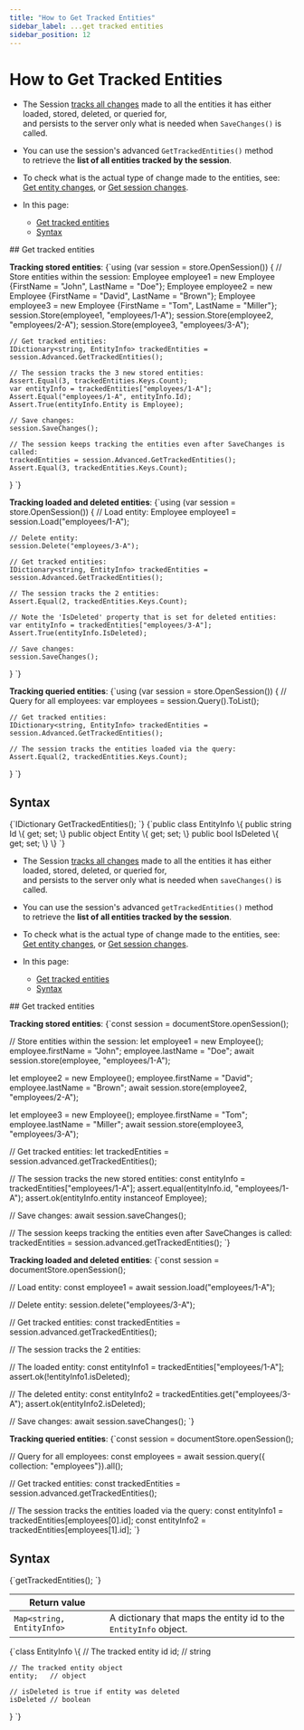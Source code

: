 ---
title: "How to Get Tracked Entities"
sidebar_label: ...get tracked entities
sidebar_position: 12
---




# How to Get Tracked Entities
<LanguageSwitcher supportedLanguages={supportedLanguages} />
<LanguageContent language="csharp">

<Admonition type="note" title="Note">

* The Session [tracks all changes](../../../client-api/session/what-is-a-session-and-how-does-it-work#tracking-changes) 
  made to all the entities it has either loaded, stored, deleted, or queried for,  
  and persists to the server only what is needed when `SaveChanges()` is called.

* You can use the session's advanced `GetTrackedEntities()` method  
  to retrieve the **list of all entities tracked by the session**.

* To check what is the actual type of change made to the entities, see:  
  [Get entity changes](../../../client-api/session/how-to/check-if-entity-has-changed#get-entity-changes), or
  [Get session changes](../../../client-api/session/how-to/check-if-there-are-any-changes-on-a-session#get-session-changes).
 
* In this page:
  * [Get tracked entities](../../../client-api/session/how-to/get-tracked-entities#get-tracked-entities)
  * [Syntax](../../../client-api/session/how-to/get-tracked-entities#syntax)

</Admonition>
## Get tracked entities 

**Tracking stored entities**:
<TabItem value="something" label="get_tracked_entities_1">
<CodeBlock language="csharp">
{`using (var session = store.OpenSession())
\{
    // Store entities within the session:
    Employee employee1 = new Employee \{FirstName = "John", LastName = "Doe"\};
    Employee employee2 = new Employee \{FirstName = "David", LastName = "Brown"\};
    Employee employee3 = new Employee \{FirstName = "Tom", LastName = "Miller"\};
    session.Store(employee1, "employees/1-A");
    session.Store(employee2, "employees/2-A");
    session.Store(employee3, "employees/3-A");

    // Get tracked entities:
    IDictionary<string, EntityInfo> trackedEntities = session.Advanced.GetTrackedEntities();

    // The session tracks the 3 new stored entities:
    Assert.Equal(3, trackedEntities.Keys.Count);
    var entityInfo = trackedEntities["employees/1-A"];
    Assert.Equal("employees/1-A", entityInfo.Id);
    Assert.True(entityInfo.Entity is Employee);
    
    // Save changes:
    session.SaveChanges();
    
    // The session keeps tracking the entities even after SaveChanges is called:
    trackedEntities = session.Advanced.GetTrackedEntities();
    Assert.Equal(3, trackedEntities.Keys.Count);
\}
`}
</CodeBlock>
</TabItem>

**Tracking loaded and deleted entities**:
<TabItem value="something" label="get_tracked_entities_2">
<CodeBlock language="csharp">
{`using (var session = store.OpenSession())
\{
    // Load entity:
    Employee employee1 = session.Load<Employee>("employees/1-A");
    
    // Delete entity:
    session.Delete("employees/3-A");
    
    // Get tracked entities:
    IDictionary<string, EntityInfo> trackedEntities = session.Advanced.GetTrackedEntities();
    
    // The session tracks the 2 entities:
    Assert.Equal(2, trackedEntities.Keys.Count);
    
    // Note the 'IsDeleted' property that is set for deleted entities:
    var entityInfo = trackedEntities["employees/3-A"];
    Assert.True(entityInfo.IsDeleted);
    
    // Save changes:
    session.SaveChanges();
\}
`}
</CodeBlock>
</TabItem>

**Tracking queried entities**:
<TabItem value="something" label="get_tracked_entities_3">
<CodeBlock language="csharp">
{`using (var session = store.OpenSession())
\{
    // Query for all employees:
    var employees = session.Query<Employee>().ToList();
    
    // Get tracked entities:
    IDictionary<string, EntityInfo> trackedEntities = session.Advanced.GetTrackedEntities();
    
    // The session tracks the entities loaded via the query:
    Assert.Equal(2, trackedEntities.Keys.Count); 
\}
`}
</CodeBlock>
</TabItem>



## Syntax

<TabItem value="something" label="syntax_1">
<CodeBlock language="csharp">
{`IDictionary<string, EntityInfo> GetTrackedEntities();
`}
</CodeBlock>
</TabItem>
<TabItem value="something" label="syntax_2">
<CodeBlock language="csharp">
{`public class EntityInfo
\{
    public string Id \{ get; set; \}
    public object Entity \{ get; set; \}
    public bool IsDeleted \{ get; set; \}
\}
`}
</CodeBlock>
</TabItem>




</LanguageContent>
<LanguageContent language="nodejs">

<Admonition type="note" title="Note">

* The Session [tracks all changes](../../../client-api/session/what-is-a-session-and-how-does-it-work#tracking-changes) 
  made to all the entities it has either loaded, stored, deleted, or queried for,  
  and persists to the server only what is needed when `saveChanges()` is called.

* You can use the session's advanced `getTrackedEntities()` method  
  to retrieve the **list of all entities tracked by the session**.

* To check what is the actual type of change made to the entities, see:  
  [Get entity changes](../../../client-api/session/how-to/check-if-entity-has-changed#get-entity-changes), or
  [Get session changes](../../../client-api/session/how-to/check-if-there-are-any-changes-on-a-session#get-session-changes).
 
* In this page:
  * [Get tracked entities](../../../client-api/session/how-to/get-tracked-entities#get-tracked-entities)
  * [Syntax](../../../client-api/session/how-to/get-tracked-entities#syntax)

</Admonition>
## Get tracked entities 

**Tracking stored entities**:
<TabItem value="something-something" label="get_tracked_entities_1">
<CodeBlock language="nodejs">
{`const session = documentStore.openSession();

// Store entities within the session:
let employee1 = new Employee();
employee.firstName = "John";
employee.lastName = "Doe";
await session.store(employee, "employees/1-A");

let employee2 = new Employee();
employee.firstName = "David";
employee.lastName = "Brown";
await session.store(employee2, "employees/2-A");

let employee3 = new Employee();
employee.firstName = "Tom";
employee.lastName = "Miller";
await session.store(employee3, "employees/3-A");

// Get tracked entities:
let trackedEntities = session.advanced.getTrackedEntities();

// The session tracks the new stored entities:
const entityInfo = trackedEntities["employees/1-A"];
assert.equal(entityInfo.id, "employees/1-A");
assert.ok(entityInfo.entity instanceof Employee);

// Save changes:
await session.saveChanges();

// The session keeps tracking the entities even after SaveChanges is called:
trackedEntities = session.advanced.getTrackedEntities();
`}
</CodeBlock>
</TabItem>

**Tracking loaded and deleted entities**:
<TabItem value="something-something" label="get_tracked_entities_2">
<CodeBlock language="nodejs">
{`const session = documentStore.openSession();

// Load entity:
const employee1 = await session.load("employees/1-A");

// Delete entity:
session.delete("employees/3-A");

// Get tracked entities:
const trackedEntities = session.advanced.getTrackedEntities();

// The session tracks the 2 entities:

// The loaded entity:
const entityInfo1 = trackedEntities["employees/1-A"];
assert.ok(!entityInfo1.isDeleted);

// The deleted entity:
const entityInfo2 = trackedEntities.get("employees/3-A");
assert.ok(entityInfo2.isDeleted);

// Save changes:
await session.saveChanges();
`}
</CodeBlock>
</TabItem>

**Tracking queried entities**:
<TabItem value="something-something" label="get_tracked_entities_3">
<CodeBlock language="nodejs">
{`const session = documentStore.openSession();

// Query for all employees:
const employees = await session.query(\{ collection: "employees"\}).all();

// Get tracked entities:
const trackedEntities = session.advanced.getTrackedEntities();

// The session tracks the entities loaded via the query:
const entityInfo1 = trackedEntities[employees[0].id];
const entityInfo2 = trackedEntities[employees[1].id];
`}
</CodeBlock>
</TabItem>



## Syntax

<TabItem value="something-something" label="syntax_1">
<CodeBlock language="nodejs">
{`getTrackedEntities();
`}
</CodeBlock>
</TabItem>

| Return value              |                                                                  |
|---------------------------|------------------------------------------------------------------|
| `Map<string, EntityInfo>` | A dictionary that maps the entity id to the `EntityInfo` object. |

<TabItem value="something-something" label="syntax_2">
<CodeBlock language="nodejs">
{`class EntityInfo \{
    // The tracked entity id
    id;       // string
    
    // The tracked entity object
    entity;   // object
    
    // isDeleted is true if entity was deleted
    isDeleted // boolean
\}
`}
</CodeBlock>
</TabItem>




</LanguageContent>